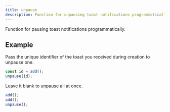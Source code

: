 ```yaml
---
title: unpause
description: Function for unpausing toast notifications programmatically.
---
```


Function for pausing toast notifications programmatically.

## Example

Pass the unique identifier of the toast you received during creation to unpause one.

```ts
const id = add();
unpause(id);
```

Leave it blank to unpause all at once.

```ts
add();
add();
unpause();
```


<Blob1 />
